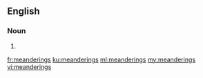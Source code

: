 ==English==

===Noun===
{{head|en|plural}}

# {{plural of|meandering|lang=en}}

[[fr:meanderings]]
[[ku:meanderings]]
[[ml:meanderings]]
[[my:meanderings]]
[[vi:meanderings]]